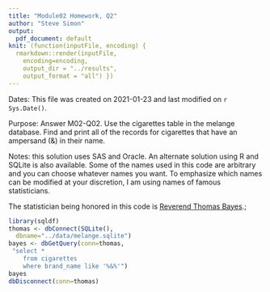 ```yaml
---
title: "Module02 Homework, Q2"
author: "Steve Simon"
output:
  pdf_document: default
knit: (function(inputFile, encoding) {
  rmarkdown::render(inputFile, 
    encoding=encoding,
    output_dir = "../results", 
    output_format = "all") })  
---
```


Dates: This file was created on 2021-01-23 and last modified on `r Sys.Date()`.

Purpose: Answer M02-Q02. Use the cigarettes table in the melange database. Find and print all of the records for cigarettes that have an ampersand (&) in their name.

Notes: this solution uses SAS and Oracle. An alternate solution using R and SQLite is also available. Some of the names used in this code are arbitrary and you can choose whatever names you want. To emphasize which names can be modified at your discretion, I am using names of famous statisticians. 

The statistician being honored in this code is [Reverend Thomas Bayes](https://en.wikipedia.org/wiki/Thomas_Bayes).;

```r
library(sqldf)
thomas <- dbConnect(SQLite(),
  dbname="../data/melange.sqlite")
bayes <- dbGetQuery(conn=thomas,
 "select *
    from cigarettes
    where brand_name like '%&%'")
bayes
dbDisconnect(conn=thomas)
```

